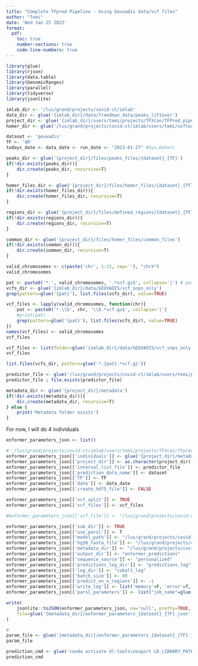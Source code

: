 ```yaml
---
title: "Complete TFpred Pipeline - Using Geuvadis data/vcf files"
author: "Temi"
date: 'Wed Jan 25 2023'
format: 
  pdf: 
    toc: true
    number-sections: true
    code-line-numbers: true
---
```


```r
library(glue)
library(rjson)
library(data.table)
library(GenomicRanges)
library(parallel)
library(tidyverse)
library(jsonlite)
```
```r
imlab_dir <- '/lus/grand/projects/covid-ct/imlab'
data_dir <- glue('{imlab_dir}/data/freedman_data/peaks_liftover')
project_dir <- glue('{imlab_dir}/users/temi/projects/TFXcan/TFPred_pipeline')
homer_dir <- glue('/lus/grand/projects/covid-ct/imlab/users/temi/software/homer')
```

```r
dataset <- 'geuvadis'
TF <- 'AR'
todays_date <- data_date <- run_date <- "2023-01-27" #Sys.Date()
```

```r
peaks_dir <- glue('{project_dir}/files/peaks_files/{dataset}_{TF}')
if(!dir.exists(peaks_dir)){
    dir.create(peaks_dir, recursive=T)
} 

homer_files_dir <- glue('{project_dir}/files/homer_files/{dataset}_{TF}')
if(!dir.exists(homer_files_dir)){
    dir.create(homer_files_dir, recursive=T)
}

regions_dir <- glue('{project_dir}/files/defined_regions/{dataset}_{TF}')
if(!dir.exists(regions_dir)){
    dir.create(regions_dir, recursive=T)
}

common_dir <- glue('{project_dir}/files/homer_files/common_files')
if(!dir.exists(common_dir)){
    dir.create(common_dir, recursive=T)
}
```


```r
valid_chromosomes <- c(paste('chr', 1:22, sep=''), "chrX")
valid_chromosomes
```

```r
pat <- paste0('*.', valid_chromosomes, '.*vcf.gz$', collapse='|') # paste0('^', TF_info$DCid, collapse='_*|')
vcfs_dir <- glue('{imlab_dir}/data/GEUVADIS/vcf_snps_only')
grep(pattern=glue('{pat}'), list.files(vcfs_dir), value=TRUE)
```

```r
vcf_files <- lapply(valid_chromosomes, function(chr){
    pat <- paste0('*.\\b', chr, '\\b.*vcf.gz$', collapse='|')
    #print(pat)
    grep(pattern=glue('{pat}'), list.files(vcfs_dir), value=TRUE)
})
names(vcf_files) <- valid_chromosomes
vcf_files
```

```r
vcf_files <- list(folder=glue('{imlab_dir}/data/GEUVADIS/vcf_snps_only'), files=vcf_files)
vcf_files
```

```r
list.files(vcfs_dir, pattern=glue('*.{pat}.*vcf.gz'))
```

```r
predictor_file <- glue('/lus/grand/projects/covid-ct/imlab/users/temi/projects/TFXcan/baca_cwas/predictors/baca_cwas_{TF}_regions_hg38_2023-01-27.csv')
predictor_file ; file.exists(predictor_file)
```
```r
metadata_dir <- glue('{project_dir}/metadata')
if(!dir.exists(metadata_dir)){
    dir.create(metadata_dir, recursive=T)
} else {
    print('Metadata folder exists')
}
```

For now, I will do 4 individuals
```r
enformer_parameters_json <- list()

# '/lus/grand/projects/covid-ct/imlab/users/temi/projects/TFXcan/TFpred_pipeline/metadata/individuals.txt'
enformer_parameters_json[['individuals']] <- glue('{project_dir}/metadata/{dataset}_individuals.txt')
enformer_parameters_json[['project_dir']] <- as.character(project_dir)
enformer_parameters_json[['interval_list_file']] <- predictor_file
enformer_parameters_json[['prediction_data_name']] <- dataset
enformer_parameters_json[['TF']] <- TF
enformer_parameters_json[['date']] <- data_date
enformer_parameters_json[['create_hdf5_file']] <- FALSE

enformer_parameters_json[['vcf_split']] <- TRUE
enformer_parameters_json[['vcf_files']] <- vcf_files

#enformer_parameters_json[['vcf_file']] <- "/lus/grand/projects/covid-ct/imlab/users/temi/projects/TFXcan/genotypes/prj6_genotypes/merged_phased_SNPs.vcf.gz"

enformer_parameters_json[['sub_dir']] <- TRUE
enformer_parameters_json[['use_parsl']] <- T
enformer_parameters_json[['model_path']] <- "/lus/grand/projects/covid-ct/imlab/data/enformer/raw"
enformer_parameters_json[['hg38_fasta_file']] <- "/lus/grand/projects/covid-ct/imlab/data/hg_sequences/hg38/Homo_sapiens_assembly38.fasta"
enformer_parameters_json[['metadata_dir']] <- "/lus/grand/projects/covid-ct/imlab/users/temi/projects/TFXcan/TFPred_pipeline/metadata"
enformer_parameters_json[['output_dir']] <- "enformer_predictions"
enformer_parameters_json[['sequence_source']] <- "personalized"
enformer_parameters_json[['predictions_log_dir']] <- "predictions_log"
enformer_parameters_json[['log_dir']] <- "cobalt_log"
enformer_parameters_json[['batch_size']] <- 80
enformer_parameters_json[['predict_on_n_regions']] <- -1
enformer_parameters_json[['write_log']] <- list('memory'=F, 'error'=T, 'time'=F, 'cache'=F)
enformer_parameters_json[['parsl_parameters']] <- list("job_name"=glue("enformer_predict_{dataset}_{TF}"), "num_of_full_nodes"=10, "walltime"="24:00:00", "min_num_blocks"=0, "max_num_blocks"=10, "queue"="preemptable")

write(
    jsonlite::toJSON(enformer_parameters_json, na='null', pretty=TRUE, auto_unbox=T),
    file=glue('{metadata_dir}/enformer_parameters_{dataset}_{TF}.json')
)

# 
param_file <- glue('{metadata_dir}/enformer_parameters_{dataset}_{TF}.json')
param_file
```


```r
prediction_cmd <- glue('conda activate dl-tools\nexport LD_LIBRARY_PATH=$LD_LIBRARY_PATH:/home/temi/miniconda3/envs/dl-tools/lib\nnohup python3 {project_dir}/scripts/enformer_predict/new_enformer_predict.py --param_config {param_file} > nohup_{TF}_{todays_date}.out &')
prediction_cmd
```

